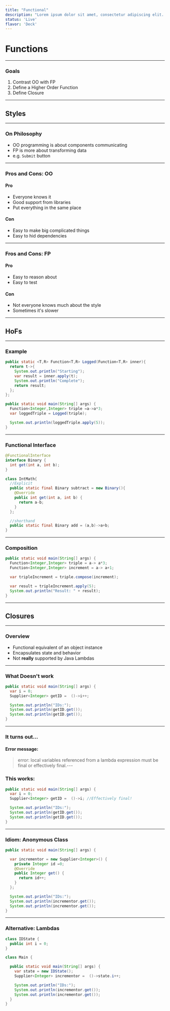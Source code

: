 ```yaml
---
title: "Functional"
description: "Lorem ipsum dolor sit amet, consectetur adipiscing elit. Nulla dapibus consectetur nisl, non ultrices metus pulvinar ut. Nullam hendrerit, magna et congue ullamcorper, mauris risus pulvinar ante, quis consequat mi sapien porttitor massa."
status: 'Live'
flavor: 'Deck'
---
```


# Functions

---

### Goals

1. Contrast OO with FP
1. Define a Higher Order Function
1. Define Closure

---

## Styles

---

### On Philosophy

- OO programming is about components communicating
- FP is more about transforming data
- e.g. `Submit` button

---

### Pros and Cons: OO

#### Pro

- Everyone knows it
- Good support from libraries
- Put everything in the same place

#### Con

- Easy to make big complicated things
- Easy to hid dependencies

---

### Fros and Cons: FP

#### Pro

- Easy to reason about
- Easy to test

#### Con

- Not everyone knows much about the style
- Sometimes it's slower

---

## HoFs

---

### Example

```java
public static <T,R> Function<T,R> Logged(Function<T,R> inner){
  return t->{
    System.out.println("Starting");
    var result = inner.apply(t);
    System.out.println("Complete");
    return result;
  };
};

public static void main(String[] args) {
  Function<Integer,Integer> triple =a->a*3;
  var loggedTriple = Logged(triple);

  System.out.println(loggedTriple.apply(5));
}
```

---

### Functional Interface

```java
@FunctionalInterface
interface Binary {
  int get(int a, int b);
}

class IntMath{
  //Explicit
  public static final Binary subtract = new Binary(){
    @Override
    public int get(int a, int b) {
      return a-b;
    }
  };

  //shorthand
  public static final Binary add = (a,b)->a+b;
}

```

---

### Composition

```java
public static void main(String[] args) {
  Function<Integer,Integer> triple = a-> a*3;
  Function<Integer,Integer> increment = a-> a+1;

  var tripleIncrement = triple.compose(increment);

  var result = tripleIncrement.apply(5);
  System.out.println("Result: " + result);
}
```

---

## Closures

---

### Overview

- Functional equivalent of an object instance
- Encapsulates state and behavior
- Not **really** supported by Java Lambdas

---

### What Doesn't work

```java
public static void main(String[] args) {
  var i = 0;
  Supplier<Integer> getID =  ()->i++;

  System.out.println("IDs:");
  System.out.println(getID.get());
  System.out.println(getID.get());
}
```

---

### It turns out...

#### Error message:

> error: local variables referenced from a lambda
> expression must be final or effectively final.---

### This works:

```java
public static void main(String[] args) {
  var i = 0;
  Supplier<Integer> getID =  ()->i; //Effectively final!

  System.out.println("IDs:");
  System.out.println(getID.get());
  System.out.println(getID.get());
}
```

---

### Idiom: Anonymous Class

```java
public static void main(String[] args) {

  var incrementor = new Supplier<Integer>() {
    private Integer id =0;
    @Override
    public Integer get() {
      return id++;
    }
  };

  System.out.println("IDs:");
  System.out.println(incrementor.get());
  System.out.println(incrementor.get());
}
```

---

### Alternative: Lambdas

```java
class IDState {
  public int i = 0;
}

class Main {

  public static void main(String[] args) {
    var state = new IDState();
    Supplier<Integer> incrementor =  ()->state.i++;

    System.out.println("IDs:");
    System.out.println(incrementor.get());
    System.out.println(incrementor.get());
  }
}
```
